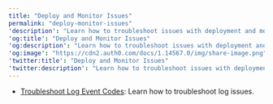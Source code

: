 ---
title: "Deploy and Monitor Issues"
permalink: "deploy-monitor-issues"
'description': "Learn how to troubleshoot issues with deployment and monitoring of your Auth0 tenant and applications."
'og:title': "Deploy and Monitor Issues"
'og:description': "Learn how to troubleshoot issues with deployment and monitoring of your Auth0 tenant and applications."
'og:image': "https://cdn2.auth0.com/docs/1.14567.0/img/share-image.png"
'twitter:title': "Deploy and Monitor Issues"
'twitter:description': "Learn how to troubleshoot issues with deployment and monitoring of your Auth0 tenant and applications."
---

* [Troubleshoot Log Event Codes](/docs/fr-ca/troubleshoot/deploy-monitor-issues/troubleshoot-log-event-codes): Learn how to troubleshoot log issues.
